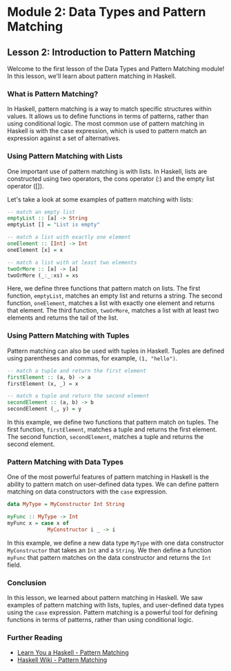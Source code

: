 # Module 2: Data Types and Pattern Matching

## Lesson 2: Introduction to Pattern Matching

Welcome to the first lesson of the Data Types and Pattern Matching module! In this lesson, we'll learn about pattern matching in Haskell.

### What is Pattern Matching?

In Haskell, pattern matching is a way to match specific structures within values. It allows us to define functions in terms of patterns, rather than using conditional logic. The most common use of pattern matching in Haskell is with the case expression, which is used to pattern match an expression against a set of alternatives.

### Using Pattern Matching with Lists

One important use of pattern matching is with lists. In Haskell, lists are constructed using two operators, the cons operator (:) and the empty list operator ([]).

Let's take a look at some examples of pattern matching with lists:

```haskell
-- match an empty list
emptyList :: [a] -> String
emptyList [] = "List is empty"

-- match a list with exactly one element
oneElement :: [Int] -> Int
oneElement [x] = x

-- match a list with at least two elements
twoOrMore :: [a] -> [a]
twoOrMore (_:_:xs) = xs
```

Here, we define three functions that pattern match on lists. The first function, `emptyList`, matches an empty list and returns a string. The second function, `oneElement`, matches a list with exactly one element and returns that element. The third function, `twoOrMore`, matches a list with at least two elements and returns the tail of the list.

### Using Pattern Matching with Tuples

Pattern matching can also be used with tuples in Haskell. Tuples are defined using parentheses and commas, for example, `(1, "hello")`.

```haskell
-- match a tuple and return the first element
firstElement :: (a, b) -> a
firstElement (x, _) = x

-- match a tuple and return the second element
secondElement :: (a, b) -> b
secondElement (_, y) = y
```

In this example, we define two functions that pattern match on tuples. The first function, `firstElement`, matches a tuple and returns the first element. The second function, `secondElement`, matches a tuple and returns the second element.

### Pattern Matching with Data Types

One of the most powerful features of pattern matching in Haskell is the ability to pattern match on user-defined data types. We can define pattern matching on data constructors with the `case` expression.

```haskell
data MyType = MyConstructor Int String

myFunc :: MyType -> Int
myFunc x = case x of
             MyConstructor i _ -> i
```

In this example, we define a new data type `MyType` with one data constructor `MyConstructor` that takes an `Int` and a `String`. We then define a function `myFunc` that pattern matches on the data constructor and returns the `Int` field.

### Conclusion

In this lesson, we learned about pattern matching in Haskell. We saw examples of pattern matching with lists, tuples, and user-defined data types using the `case` expression. Pattern matching is a powerful tool for defining functions in terms of patterns, rather than using conditional logic.

### Further Reading

- [Learn You a Haskell - Pattern Matching](http://learnyouahaskell.com/syntax-in-functions#pattern-matching)
- [Haskell Wiki - Pattern Matching](https://wiki.haskell.org/Pattern_matching)
